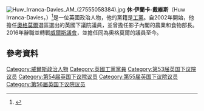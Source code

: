 [[File:Huw_Irranca-Davies_AM_(27555058384).jpg|thumb]]
'''休·伊蘭卡-戴維斯'''（Huw Irranca-Davies，{{bd|1963年|1月22日}}）<ref>{{London Gazette |issue=59418 |date=13 May 2010 |startpage=8746}}</ref>是一位英國政治人物，他的黨籍是[[工黨_(英國)|工黨]]。自2002年開始，他擔任[[奧格莫爾_(英國國會選區)|奧格莫爾]]選區選出的英國下議院議員，並曾擔任影子內閣的農業和食物部長。2016年辭職並轉戰[[威爾斯議會|威爾斯議會]]，並擔任同為奧格莫爾的議員至今。

==參考資料==
{{Reflist}}

{{DEFAULTSORT: Irranca-Davies, Huw}}
[[Category:威爾斯政治人物|Category:威爾斯政治人物]]
[[Category:英國工黨黨員|Category:英國工黨黨員]]
[[Category:第53届英国下议院议员|Category:第53届英国下议院议员]]
[[Category:第54届英国下议院议员|Category:第54届英国下议院议员]]
[[Category:第55届英国下议院议员|Category:第55届英国下议院议员]]
[[Category:第56届英国下议院议员|Category:第56届英国下议院议员]]